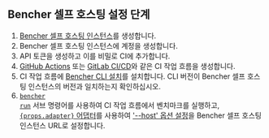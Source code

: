 ## Bencher 셀프 호스팅 설정 단계

1. [Bencher 셀프 호스팅 인스턴스][bencher self hosted]를 생성합니다.
2. Bencher 셀프 호스팅 인스턴스에 계정을 생성합니다.
3. API 토큰을 생성하고 이를 비밀로 CI에 추가합니다.
4. [GitHub Actions][github actions] 또는 [GitLab CI/CD][gitlab ci cd]와 같은 CI 작업 흐름을 생성합니다.
5. CI 작업 흐름에 [Bencher CLI 설치][install bencher cli]를 설치합니다. CLI 버전이 Bencher 셀프 호스팅 인스턴스의 버전과 일치하는지 확인하십시오.
6. <code><a href="/ko/docs/explanation/bencher-run/">bencher run</a></code> 서브 명령어를 사용하여 CI 작업 흐름에서 벤치마크를 실행하고,
   <a href={props.url}> <code>{props.adapter}</code> 어댑터</a>를 사용하여 [ '--host' 옵션 설정][host option]을 Bencher 셀프 호스팅 인스턴스 URL로 설정합니다.

[bencher self hosted]: /ko/docs/explanation/bencher-self-hosted/
[bencher sign up]: /auth/signup/
[console users tokens add]: /console/users/tokens/add
[github actions]: /ko/docs/how-to/github-actions/
[gitlab ci cd]: /ko/docs/how-to/gitlab-ci-cd/
[install bencher cli]: /ko/docs/how-to/install-cli/
[adapter rust_criterion]: /ko/docs/explanation/adapters/#-rust-criterion
[host option]: /ko/docs/explanation/bencher-run/#--host-url